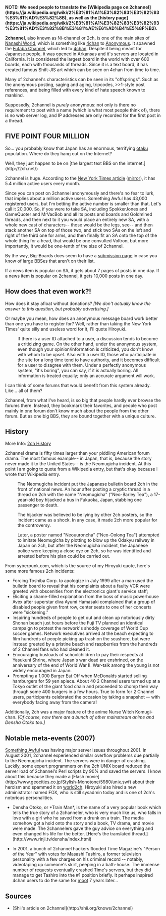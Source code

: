 '''NOTE: We need people to translate the [Wikipedia page on 2channel](https://ja.wikipedia.org/wiki/2%E3%81%A1%E3%82%83%E3%82%93%E3%81%AD%E3%82%8B), as well as the [history page](https://ja.wikipedia.org/wiki/2%E3%81%A1%E3%82%83%E3%82%93%E3%81%AD%E3%82%8B%E3%81%AE%E6%AD%B4%E5%8F%B2).'''

'''2channel''', also known as Ni-channel or 2ch, is one of the main sites of [[Nanashi World]], which is something like [[4chan]] to [[Anonymous]]. It spawned the  [[Futaba Channel]], which led to [[4chan]]. Despite it being meant for Japanese people, it was opened in Arkansas and it's servers are located in California. It is considered the largest board in the world with over 600 boards, each with thousands of threads. Since it is a text board, it has created famous Shift-JIS art which can be seen on 4chan from time to time.

Many of 2channel's characteristics can be seen in its "offsprings". Such as the anonymous posting, saging and aging, tripcodes, >>1-style post references, and being filled with every kind of hate speech known to mankind.

Supposedly, 2channel is ''purely'' anonymous: not only is there no requirement to post with a name (which is what most people think of), there is no web server log, and IP addresses are only recorded for the first post in a thread.

==FIVE POINT FOUR MILLION==

So... you probably know that Japan has an enormous, terrifying [[otaku]] population. Where do they hang out on the Internet?

Well, they just happen to be on [the largest text BBS on the internet.](http://2ch.net/)

2channel is huge. According to the [http://www.nytimes.com/2004/05/09/international/asia/09toky.html New York Times article] ([http://www.asiamedia.ucla.edu/article.asp?parentid=11049 mirror]), it has 5.4 million active users every month.

Since you can post on 2channel anonymously and there's no fear to lurk, that implies about a million active users. Something Awful has 43,000 registered users, but I'm betting the active number is smaller than that. Let's call it 20,000. So, if you were to take SA, including SpokkerJones and GameQuoter and MrVacBob and all its posts and boards and Goldmined threads, and then next to it you would place an entirely new SA, with a whole new cast of characters-- those would be the legs, see-- and then stack another SA on top of those two, and stick two SAs on the left and right of the third one for arms, and then finally fit an SA onto the top of the whole thing for a head, that would be one convulted Voltron, but more importantly, it would be one-tenth of the size of 2channel.

By the way, Big-Boards does seem to have a [http://www.big-boards.com/submit/ submission page] in case you know of large BBSes that aren't on their list.

If a news item is popular on SA, it gets about 7 pages of posts in one day. If a news item is popular on 2channel, it gets 10,000 posts in one day.

==How does that even work?!==

How does it stay afloat without donations? ''[We don't actually know the answer to this question, but probably advertising.]''

Or maybe you mean, how does an anonymous message board work better than one you have to register for? Well, rather than taking the New York Times' quite silly and useless word for it, I'll quote Hiroyuki.

:If there is a user ID attached to a user, a discussion tends to become a criticizing game. On the other hand, under the anonymous system, even though your opinion/information is criticized, you don't know with whom to be upset. Also with a user ID, those who participate in the site for a long time tend to have authority, and it becomes difficult for a user to disagree with them. Under a perfectly anonymous system, "it's boring", you can say, if it is actually boring. All information is treated equally; only an accurate argument will work.

I can think of some forums that would benefit from this system already. Like... all of them?

2channel, from what I've heard, is so big that people hardly ever browse the forums there. Instead, they bookmark their favorites, and people who post mainly in one forum don't know much about the people from the other forum. But as one big BBS, they are bound together with a unique culture.

==History==

More Info: [[2ch History]]

2channel drama is fifty times larger than your piddling American forum drama. The most famous example-- in Japan, that is, because the story never made it to the United States-- is the Neomugicha incident. At this point I am going to quote from a Wikipedia entry, but that's okay because I wrote that Wikipedia entry.

:The Neomugicha incident put the Japanese bulletin board 2ch in the front of national news. An hour after posting a cryptic thread in a thread on 2ch with the name "Neomugicha" ("Neo-Barley Tea"), a 17-year-old boy hijacked a bus in Fukuoka, Japan, stabbing one passenger to death.

:The hijacker was believed to be lying by other 2ch posters, so the incident came as a shock. In any case, it made 2ch more popular for the controversy.

:Later, a poster named "Neouuroncha" ("Neo-Oolong Tea") attempted to imitate Neomugicha by plotting to blow up the Odakyu railway in Japan on 2ch, but after the Neomugicha incident, the Japanese police were keeping a close eye on 2ch, so he was identified and arrested before his plan could be carried out.

From syberpunk.com, which is the source of my Hiroyuki quote, here's some more famous 2ch incidents:

* Forcing Toshiba Corp. to apologize in July 1999 after a man used the bulletin board to reveal that his complaints about a faulty VCR were greeted with obscenities from the electronics giant's service staff;
* Eliciting a shame-filled explanation from the boss of music powerhouse Avex after superstar diva Ayumi Hamasaki complained that a group of disabled people given front row, center seats to one of her concerts were "sickening."
* Inspiring hundreds of people to get out and clean up notoriously dirty Shonan beach just hours before the Fuji TV planned an identical campaign to protest the network's shoddy coverage of World Cup soccer games. Network executives arrived at the beach expecting to film hundreds of people picking up trash on the seashore, but were instead greeted by a pristine beach and raspberries from the hundreds of 2 Channel fans who had cleaned it.
* Encouraging busloads of schoolchildren to pay their respects at Yasukuni Shrine, where Japan's war dead are enshrined, on the anniversary of the end of World War II. War-talk among the young is not widely encouraged in Japan.
* Prompting a 1,000 Burger Eat Off when McDonalds started selling hamburgers for 59 yen apiece. About 40 2 Channel users turned up at a Tokyo outlet of the giant food chain and proceeded to chomp their way through some 400 burgers in a few hours. True to form for 2 Channel users, participants celebrated the occasion by taking a snapshot -- with everybody facing away from the camera!

Additionally, 2ch was a major feature of the anime Nurse Witch Komugi-chan. ''[Of course, now there are a bunch of other mainstream anime and Densha Otoko too.]''

==Notable meta-events (2007)==
[[Something Awful]] was having major server issues throughout 2001. In August 2001, 2channel experienced similar overflow problems due partially to the Neomugicha incident. The servers were in danger of crashing. Luckily, some expert programmers on the 2ch UNIX board reduced the server load of 2channel's Perl scripts by 90% and saved the servers. I know about this because they made a [Flash movie](http://www.geocities.co.jp/Stylish-Monotone/5980/unix.swf) about their heroism and spammed it on [[world2ch]]. Hiroyuki also hired a new administrator named FOX, who is still sysadmin today and is one of 2ch's notorious personalities.

* Densha Otoko, or *Train Man*, is the name of a very popular book which tells the true story of a 2channeler, who is very much like us, who falls in love with a girl who he saved from a drunk on a train. The media somehow got a hold onto the story and a book, TV drama, and movie were made. The 2channelers gave the guy advice on everything and even changed his life for the better. [Here's the translated thread.](http://www.rinji.tv/densha/index.html)

* In 2001, a bunch of 2channel hackers flooded Time Magazine's "Person of the Year" with votes for Masashi Tashiro, a former television personality with a few charges on his criminal record -- notably, videotaping up someone's skirt, peeping in a bath-house. The immense number of requests eventually crashed Time's servers, but they did manage to get Tashiro into the #1 position briefly. It perhaps inspired 4chan users to do the same for [[moot]] 7 years later...

==Sources==
* [Shii's article on 2channel](http://shii.org/knows/2channel)
